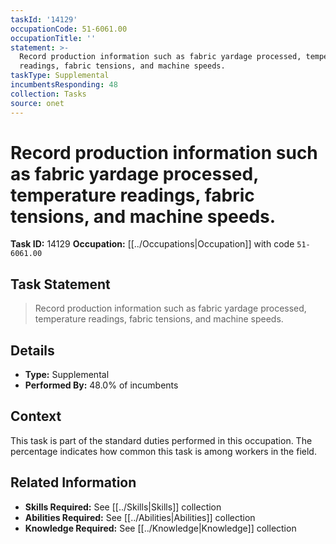 ```yaml
---
taskId: '14129'
occupationCode: 51-6061.00
occupationTitle: ''
statement: >-
  Record production information such as fabric yardage processed, temperature
  readings, fabric tensions, and machine speeds.
taskType: Supplemental
incumbentsResponding: 48
collection: Tasks
source: onet
---
```

# Record production information such as fabric yardage processed, temperature readings, fabric tensions, and machine speeds.

**Task ID:** 14129
**Occupation:** [[../Occupations|Occupation]] with code `51-6061.00`

## Task Statement

> Record production information such as fabric yardage processed, temperature readings, fabric tensions, and machine speeds.

## Details

- **Type:** Supplemental
- **Performed By:** 48.0% of incumbents

## Context

This task is part of the standard duties performed in this occupation. The percentage indicates how common this task is among workers in the field.

## Related Information

- **Skills Required:** See [[../Skills|Skills]] collection
- **Abilities Required:** See [[../Abilities|Abilities]] collection
- **Knowledge Required:** See [[../Knowledge|Knowledge]] collection
